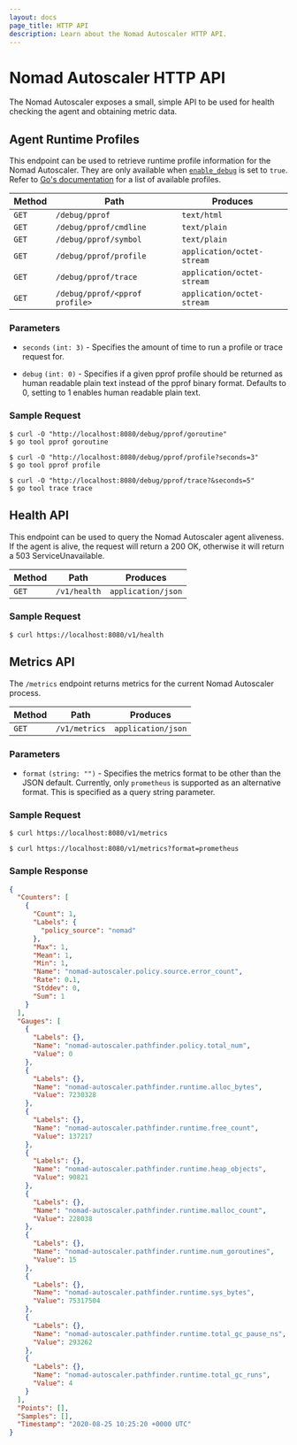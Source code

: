 ```yaml
---
layout: docs
page_title: HTTP API
description: Learn about the Nomad Autoscaler HTTP API.
---
```


# Nomad Autoscaler HTTP API

The Nomad Autoscaler exposes a small, simple API to be used for health checking
the agent and obtaining metric data.

## Agent Runtime Profiles

This endpoint can be used to retrieve runtime profile information for the Nomad
Autoscaler. They are only available when [`enable_debug`][agent_enable_debug]
is set to `true`. Refer to [Go's documentation][go_debug] for a list of
available profiles.

| Method | Path                           | Produces                   |
| ------ | ------------------------------ | -------------------------- |
| `GET`  | `/debug/pprof`                 | `text/html`                |
| `GET`  | `/debug/pprof/cmdline`         | `text/plain`               |
| `GET`  | `/debug/pprof/symbol`          | `text/plain`               |
| `GET`  | `/debug/pprof/profile`         | `application/octet-stream` |
| `GET`  | `/debug/pprof/trace`           | `application/octet-stream` |
| `GET`  | `/debug/pprof/<pprof profile>` | `application/octet-stream` |

### Parameters

- `seconds` `(int: 3)` - Specifies the amount of time to run a profile or trace
  request for.

- `debug` `(int: 0)` - Specifies if a given pprof profile should be returned as
  human readable plain text instead of the pprof binary format. Defaults to 0,
  setting to 1 enables human readable plain text.

### Sample Request

```shell-session
$ curl -O "http://localhost:8080/debug/pprof/goroutine"
$ go tool pprof goroutine

$ curl -O "http://localhost:8080/debug/pprof/profile?seconds=3"
$ go tool pprof profile

$ curl -O "http://localhost:8080/debug/pprof/trace?&seconds=5"
$ go tool trace trace
```

## Health API

This endpoint can be used to query the Nomad Autoscaler agent aliveness. If the
agent is alive, the request will return a 200 OK, otherwise it will return a
503 ServiceUnavailable.

| Method | Path         | Produces           |
| ------ | ------------ | ------------------ |
| `GET`  | `/v1/health` | `application/json` |

### Sample Request

```shell-session
$ curl https://localhost:8080/v1/health
```

## Metrics API

The `/metrics` endpoint returns metrics for the current Nomad Autoscaler process.

| Method | Path          | Produces           |
| ------ | ------------- | ------------------ |
| `GET`  | `/v1/metrics` | `application/json` |

### Parameters

- `format` `(string: "")` - Specifies the metrics format to be other than the
  JSON default. Currently, only `prometheus` is supported as an alternative
  format. This is specified as a query string parameter.

### Sample Request

```shell-session
$ curl https://localhost:8080/v1/metrics
```

```shell-session
$ curl https://localhost:8080/v1/metrics?format=prometheus
```

### Sample Response

```json
{
  "Counters": [
    {
      "Count": 1,
      "Labels": {
        "policy_source": "nomad"
      },
      "Max": 1,
      "Mean": 1,
      "Min": 1,
      "Name": "nomad-autoscaler.policy.source.error_count",
      "Rate": 0.1,
      "Stddev": 0,
      "Sum": 1
    }
  ],
  "Gauges": [
    {
      "Labels": {},
      "Name": "nomad-autoscaler.pathfinder.policy.total_num",
      "Value": 0
    },
    {
      "Labels": {},
      "Name": "nomad-autoscaler.pathfinder.runtime.alloc_bytes",
      "Value": 7230328
    },
    {
      "Labels": {},
      "Name": "nomad-autoscaler.pathfinder.runtime.free_count",
      "Value": 137217
    },
    {
      "Labels": {},
      "Name": "nomad-autoscaler.pathfinder.runtime.heap_objects",
      "Value": 90821
    },
    {
      "Labels": {},
      "Name": "nomad-autoscaler.pathfinder.runtime.malloc_count",
      "Value": 228038
    },
    {
      "Labels": {},
      "Name": "nomad-autoscaler.pathfinder.runtime.num_goroutines",
      "Value": 15
    },
    {
      "Labels": {},
      "Name": "nomad-autoscaler.pathfinder.runtime.sys_bytes",
      "Value": 75317504
    },
    {
      "Labels": {},
      "Name": "nomad-autoscaler.pathfinder.runtime.total_gc_pause_ns",
      "Value": 293262
    },
    {
      "Labels": {},
      "Name": "nomad-autoscaler.pathfinder.runtime.total_gc_runs",
      "Value": 4
    }
  ],
  "Points": [],
  "Samples": [],
  "Timestamp": "2020-08-25 10:25:20 +0000 UTC"
}
```

[agent_enable_debug]: /nomad/tools/autoscaling/agent#enable_debug
[go_debug]: https://golang.org/pkg/runtime/pprof/#Profile
